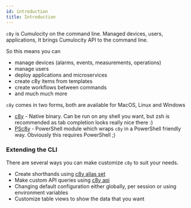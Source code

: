 ```yaml
---
id: introduction
title: Introduction
---
```


`c8y` is Cumulocity on the command line. Managed devices, users, applications, It brings Cumulocity API to the command line.

So this means you can

* manage devices (alarms, events, measurements, operations)
* manage users
* deploy applications and microservices
* create c8y items from templates
* create workflows between commands
* and much much more


`c8y` comes in two forms, both are available for MacOS, Linux and Windows

* [c8y](cli) - Native binary. Can be run on any shell you want, but zsh is recommended as tab completion looks really nice there :)
* [PSc8y](https://www.powershellgallery.com/packages/PSc8y) - PowerShell module which wraps `c8y` in a PowerShell friendly way. Obviously this requires PowerShell ;)

### Extending the CLI

There are several ways you can make customize `c8y` to suit your needs.

* Create shorthands using [c8y alias set](cli/c8y/alias/c8y_alias_set)
* Make custom API queries using [c8y api](cli/c8y/api/c8y_api)
* Changing default configuration either globally, per session or using environment variables
* Customize table views to show the data that you want
